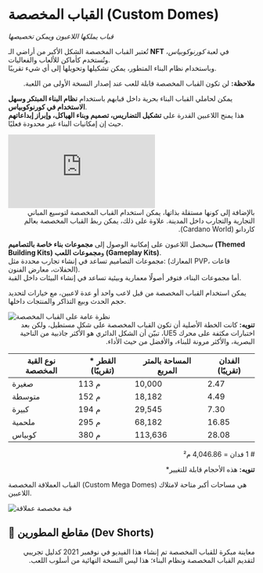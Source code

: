 #  القباب المخصصة (Custom Domes)

_قباب يملكها اللاعبون ويمكن تخصيصها_

تُعتبر القباب المخصصة الشكل الأكبر من أراضي الـ **NFT** في لعبة *كورنوكوبياس*، وتُستخدم كأماكن للألعاب والفعاليات.  
وباستخدام نظام البناء المتطور، يمكن تشكيلها وتحويلها إلى أي شيء تقريبًا.

<div className="note-box danger" dir="rtl">
  <strong>ملاحظة:</strong> لن تكون القباب المخصصة قابلة للعب عند إصدار النسخة الأولى من اللعبة.
</div>


يمكن لحاملي القباب البناء بحرية داخل قبابهم باستخدام **نظام البناء المبتكر وسهل الاستخدام في كورنوكوبياس**.  
هذا يمنح اللاعبين القدرة على **تشكيل التضاريس، تصميم وبناء الهياكل، وإبراز إبداعاتهم**  حيث إن إمكانيات البناء غير محدودة فعليًا.

<div className="yt-embed">
  <iframe
    src="https://www.youtube.com/embed/aL_4dTFKyJk?si=LC8ilYDX6yfAognP"
    title="معاينة القباب المخصصة"
    frameBorder="0"
    allow="accelerometer; autoplay; clipboard-write; encrypted-media; gyroscope; picture-in-picture; web-share"
    referrerPolicy="strict-origin-when-cross-origin"
    allowFullScreen
  ></iframe>
</div>

<div className="note-box" dir="rtl">
  بالإضافة إلى كونها مستقلة بذاتها، يمكن استخدام القباب المخصصة لتوسيع المباني التجارية والتجارب داخل المدينة.  
  علاوة على ذلك، يمكن ربط القباب المخصصة بعالم كاردانو (Cardano World).
</div>

سيحصل اللاعبون على إمكانية الوصول إلى **مجموعات بناء خاصة بالتصاميم (Themed Building Kits)** و**مجموعات اللعب (Gameplay Kits)**.  
مجموعات التصاميم تساعد في إنشاء تجارب محددة مثل: (المعارك PVP، قاعات الحفلات، معارض الفنون).  
أما مجموعات البناء، فتوفر أصولًا معمارية وبيئية تساعد في إنشاء البيئات داخل القبة.  

يمكن استخدام القباب المخصصة من قبل لاعب واحد أو عدة لاعبين، مع خيارات لتحديد حجم الحدث وبيع التذاكر والمنتجات داخلها.  

<div className="img-center">
  <img src="/images/custom-domes/overview-ar.png" alt="نظرة عامة على القباب المخصصة" />
</div>


<div className="note-box warning" dir="rtl">
  <strong>تنويه:</strong> كانت الخطة الأصلية أن تكون القباب المخصصة على شكل مستطيل،  
  ولكن بعد اختبارات مكثفة على محرك UE5، تبيّن أن الشكل الدائري هو الأكثر جاذبية من الناحية البصرية،  
  والأكثر مرونة للبناء، والأفضل من حيث الأداء.
</div>



<div className="table-wrapper rtl styled-table">
  <table>
    <thead>
      <tr>
        <th>نوع القبة المخصصة</th>
        <th>* القطر (تقريبًا)</th>
        <th>المساحة بالمتر المربع</th>
        <th>الفدان (تقريبًا)</th>
      </tr>
    </thead>
    <tbody>
      <tr>
        <td>صغيرة</td>
        <td>113&nbsp;م</td>
        <td>10,000</td>
        <td>2.47</td>
      </tr>
      <tr>
        <td>متوسطة</td>
        <td>152&nbsp;م</td>
        <td>18,182</td>
        <td>4.49</td>
      </tr>
      <tr>
        <td>كبيرة</td>
        <td>194&nbsp;م</td>
        <td>29,545</td>
        <td>7.30</td>
      </tr>
      <tr>
        <td>ملحمية</td>
        <td>295&nbsp;م</td>
        <td>68,182</td>
        <td>16.85</td>
      </tr>
      <tr>
        <td>كوبياس</td>
        <td>380&nbsp;م</td>
        <td>113,636</td>
        <td>28.08</td>
      </tr>
    </tbody>
  </table>
</div>

<p className="rm-note rm-purple" dir="rtl"># 1 فدان = ‎4,046.86&nbsp;م²</p>

<div className="note-box danger" dir="rtl">
  <strong>تنويه:</strong> هذه الأحجام قابلة للتغيير*
</div>

القباب العملاقة المخصصة (Custom Mega Domes) هي مساحات أكبر متاحة لامتلاك اللاعبين.  

<div className="img-center">
  <img src="/images/custom-domes/mega-dome-ar.png" alt="قبة مخصصة عملاقة" />
</div>

## 🎥 مقاطع المطورين (Dev Shorts)

<div className="note-box danger" dir="rtl">
  معاينة مبكرة للقباب المخصصة  تم إنشاء هذا الفيديو في نوفمبر 2021 كدليل تجريبي لتقديم القباب المخصصة  
  ونظام البناء؛ هذا ليس النسخة النهائية من أسلوب اللعب.
</div>
